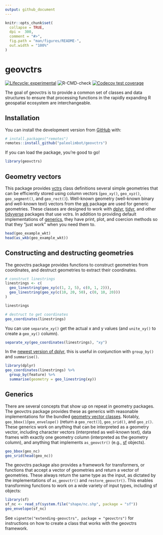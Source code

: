 ```yaml
---
output: github_document
---
```


<!-- README.md is generated from README.Rmd. Please edit that file -->

```r
knitr::opts_chunk$set(
  collapse = TRUE,
  dpi =  300,
  comment = "#>",
  fig.path = "man/figures/README-",
  out.width = "100%"
)
```

# geovctrs

<!-- badges: start -->
[![Lifecycle: experimental](https://img.shields.io/badge/lifecycle-experimental-orange.svg)](https://www.tidyverse.org/lifecycle/#experimental)
![R-CMD-check](https://github.com/paleolimbot/geovctrs/workflows/R-CMD-check/badge.svg)
[![Codecov test coverage](https://codecov.io/gh/paleolimbot/geovctrs/branch/master/graph/badge.svg)](https://codecov.io/gh/paleolimbot/geovctrs?branch=master)
<!-- badges: end -->

The goal of geovctrs is to provide a common set of classes and data structures to ensure that processing functions in the rapidly expanding R geospatial ecosystem are interchangeable.

## Installation

You can install the development version from [GitHub](https://github.com/) with:

``` r
# install.packages("remotes")
remotes::install_github("paleolimbot/geovctrs")
```

If you can load the package, you're good to go!

```r
library(geovctrs)
```

## Geometry vectors

This package provides [vctrs](https://vctrs.r-lib.org/) class definitions several simple geometries that can be efficiently stored using column vectors (`geo_xy()`, `geo_xyz()`, `geo_segment()`, and `geo_rect()`). Well-known geometry (well-known binary and well-known text) vectors from the [wk](https://paleolimbot.github.io/wk) package are used for generic geometries. These classes are designed to work with [dplyr](https://dplyr.tidyverse.org/), [tidyr](https://tidyr.tidyverse.org/), and other [tidyverse](https://tidyverse.org/) packages that use vctrs. In addition to providing default implementations of [generics](#generics), they have print, plot, and coercion methods so that they "just work" when you need them to.

```r
head(geo_example_wkt)
head(as_wkb(geo_example_wkt))
```

## Constructing and destructing geometries

The geovctrs package provides functions to construct geometries from coordinates, and destruct geometries to extract their coordinates.

```r
# construct linestrings
linestrings <- c(
  geo_linestring(geo_xy(c(1, 2, 5), c(0, 1, 2))),
  geo_linestring(geo_xy(c(10, 20, 50), c(0, 10, 20)))
)

linestrings

# destruct to get coordinates
geo_coordinates(linestrings)
```

You can use `separate_xy()` get the actual x and y values (and `unite_xy()` to create a `geo_xy()` column).

```r
separate_xy(geo_coordinates(linestrings), "xy")
```

In the [newest version of dplyr](https://www.tidyverse.org/blog/2020/03/dplyr-1-0-0-summarise/), this is useful in conjunction with `group_by()` and `summarise()`.

```r
library(dplyr)
geo_coordinates(linestrings) %>% 
  group_by(feature) %>% 
  summarise(geometry = geo_linestring(xy))
```

## Generics

There are several concepts that show up on repeat in geometry packages. The geovctrs package provides these as generics with reasonable implementations for the bundled [geometry vector classes](#geometry-vectors). Notably, `geo_bbox()`/`geo_envelope()` (return a `geo_rect()`), `geo_srid()`, and `geo_z()`. These generics work on anything that can be interpreted as a geometry vector, including character vectors (interpreted as well-known text), data frames with exactly one geometry column (interpreted as the geometry column), and anything that implements `as_geovctr()` (e.g., [sf](https://r-spatial.github.io/sf) objects).

```r
geo_bbox(geo_nc)
geo_srid(head(geo_nc))
```

The geovctrs package also provides a framework for transformers, or functions that accept a vector of geometries and return a vector of geometries. These always return the same type as the input, as dictated by the implementations of `as_geovctr()` and `restore_geovctr()`. This enables transforming functions to work on a wide variety of input types, including sf objects:

```r
library(sf)
sf_nc <- read_sf(system.file("shape/nc.shp", package = "sf"))
geo_envelope(sf_nc)
```

See `vignette("extending-geovctrs", package = "geovctrs")` for instructions on how to create a class that works with the geovctrs framework.
